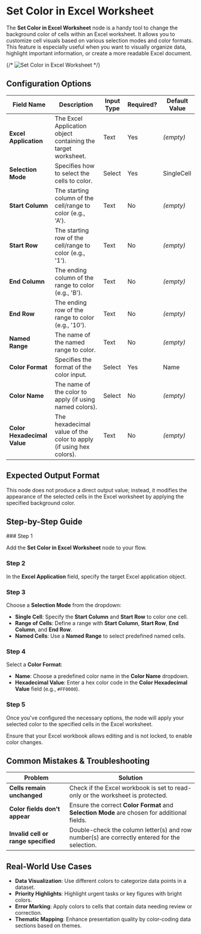 
# Set Color in Excel Worksheet

The **Set Color in Excel Worksheet** node is a handy tool to change the background color of cells within an Excel worksheet. It allows you to customize cell visuals based on various selection modes and color formats. This feature is especially useful when you want to visually organize data, highlight important information, or create a more readable Excel document.

{/* ![Set Color in Excel Worksheet](./set-color-in-excel-worksheet.png) */}

## Configuration Options

| Field Name                  | Description                                                        | Input Type | Required? | Default Value |
| --------------------------- | ------------------------------------------------------------------ | ---------- | --------- | ------------- |
| **Excel Application**       | The Excel Application object containing the target worksheet.      | Text       | Yes       | _(empty)_     |
| **Selection Mode**          | Specifies how to select the cells to color.                        | Select     | Yes       | SingleCell    |
| **Start Column**            | The starting column of the cell/range to color (e.g., 'A').        | Text       | No        | _(empty)_     |
| **Start Row**               | The starting row of the cell/range to color (e.g., '1').           | Text       | No        | _(empty)_     |
| **End Column**              | The ending column of the range to color (e.g., 'B').               | Text       | No        | _(empty)_     |
| **End Row**                 | The ending row of the range to color (e.g., '10').                 | Text       | No        | _(empty)_     |
| **Named Range**             | The name of the named range to color.                              | Text       | No        | _(empty)_     |
| **Color Format**            | Specifies the format of the color input.                           | Select     | Yes       | Name          |
| **Color Name**              | The name of the color to apply (if using named colors).            | Select     | No        | _(empty)_     |
| **Color Hexadecimal Value** | The hexadecimal value of the color to apply (if using hex colors). | Text       | No        | _(empty)_     |

## Expected Output Format

This node does not produce a direct output value; instead, it modifies the appearance of the selected cells in the Excel worksheet by applying the specified background color.

## Step-by-Step Guide

<Steps>
### Step 1

Add the **Set Color in Excel Worksheet** node to your flow.

### Step 2

In the **Excel Application** field, specify the target Excel application object.

### Step 3

Choose a **Selection Mode** from the dropdown:

- **Single Cell**: Specify the **Start Column** and **Start Row** to color one cell.
- **Range of Cells**: Define a range with **Start Column**, **Start Row**, **End Column**, and **End Row**.
- **Named Cells**: Use a **Named Range** to select predefined named cells.

### Step 4

Select a **Color Format**:

- **Name**: Choose a predefined color name in the **Color Name** dropdown.
- **Hexadecimal Value**: Enter a hex color code in the **Color Hexadecimal Value** field (e.g., `#FF0000`).

### Step 5

Once you've configured the necessary options, the node will apply your selected color to the specified cells in the Excel worksheet.

</Steps>

<Callout type="info" title="Tip">
  Ensure that your Excel workbook allows editing and is not locked, to enable
  color changes.
</Callout>

## Common Mistakes & Troubleshooting

| Problem                             | Solution                                                                                     |
| ----------------------------------- | -------------------------------------------------------------------------------------------- |
| **Cells remain unchanged**          | Check if the Excel workbook is set to read-only or the worksheet is protected.               |
| **Color fields don't appear**       | Ensure the correct **Color Format** and **Selection Mode** are chosen for additional fields. |
| **Invalid cell or range specified** | Double-check the column letter(s) and row number(s) are correctly entered for the selection. |

## Real-World Use Cases

- **Data Visualization**: Use different colors to categorize data points in a dataset.
- **Priority Highlights**: Highlight urgent tasks or key figures with bright colors.
- **Error Marking**: Apply colors to cells that contain data needing review or correction.
- **Thematic Mapping**: Enhance presentation quality by color-coding data sections based on themes.
